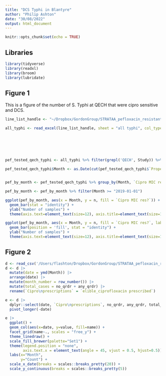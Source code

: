 ```yaml
---
title: "DCS Typhi in Blantyre"
author: "Philip Ashton"
date: "30/08/2022"
output: html_document
---
```


```r
knitr::opts_chunk$set(echo = TRUE)
```

## Libraries

```r
library(tidyverse)
library(readxl)
library(broom)
library(lubridate)
```

## Figure 1

This is a figure of the number of S. Typhi at QECH that were cipro sensitive and DCS.

```r
line_list_handle <- "~/Dropbox/GordonGroup/STRATAA_pefloxacin_resistant_typhi/data_munging/2022.04.08/2022.04.08 line list.xlsx"

all_typhi <- read_excel(line_list_handle, sheet = "all typhi", col_types = c("text", "text", "text", 
                                                                             "text", "date", "text", "text", "numeric", 
                                                                             "text", "text", "text", "text", "text", 
                                                                             "text", "text", "text", "numeric", 
                                                                             "text", "text", "text", "text", "text", 
                                                                             "text"))

pef_tested_qech_typhi <- all_typhi %>% filter(grepl('QECH', Study)) %>% filter(!is.na(`Cipro MIC res?`))

pef_tested_qech_typhi$Month <- as.Date(cut(pef_tested_qech_typhi$`Properly formatted date`, breaks = "month"))


pef_by_month <- pef_tested_qech_typhi %>% group_by(Month, `Cipro MIC res?`) %>% summarise(n = n())

pef_by_month <- pef_by_month %>% filter(Month >= "2019-01-01")

ggplot(pef_by_month, aes(x = Month, y = n, fill = `Cipro MIC res?`)) + 
  geom_bar(stat = "identity") + 
  ylab("Number of samples") +
  theme(axis.text=element_text(size=12), axis.title=element_text(size=14))

ggplot(pef_by_month, aes(x = Month, y = n, fill = `Cipro MIC res?`, label = n)) + 
  geom_bar(position = 'fill', stat = "identity") + 
  ylab("Number of samples") +
  theme(axis.text=element_text(size=12), axis.title=element_text(size=14))
```

## Figure 2

```r
d <- read_csv('/Users/flashton/Dropbox/GordonGroup/STRATAA_pefloxacin_resistant_typhi/epi_analysis/results/2022.06.17/2022.06.17.combined_typhi_data.csv')
d <- d |>
  mutate(date = ymd(Month)) |>
  arrange(date) |>
  mutate(month_number = row_number()) |>
  mutate(total_cases = no_qrdr + any_qrdr) |>
  rename(`Cipro\nprescriptions` = `elible_ciprofloxacin prescribed`)

e <- d |>
  dplyr::select(date, `Cipro\nprescriptions`, no_qrdr, any_qrdr, total_cases) |>
  pivot_longer(-date)

e |>
  ggplot() +
  geom_col(aes(x=date, y=value, fill=name)) +
  facet_grid(name~., scales = "free_y") +
  theme_linedraw() +
  scale_fill_brewer(palette="Set1") +
  theme(legend.position = "none",
        axis.text.x = element_text(angle = 45, vjust = 0.5, hjust=0.5)) +
  labs(x="Month",
       y="Count") +
  scale_x_date(breaks = scales::breaks_pretty(20)) +
  scale_y_continuous(breaks = scales::breaks_pretty(5))
```

